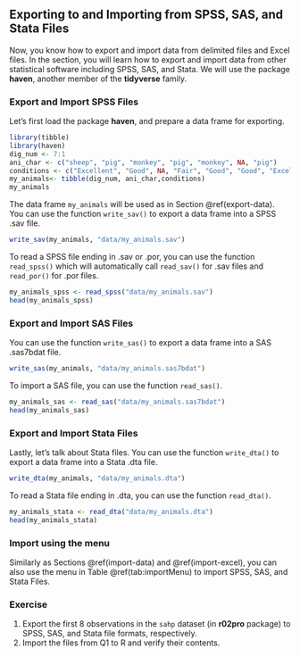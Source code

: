 ## Exporting to and Importing from SPSS, SAS, and Stata Files  {#import-other}

Now, you know how to export and import data from delimited files and Excel files. In the section, you will learn how to export and import data from other statistical software including SPSS, SAS, and Stata. We will use the package **haven**, another member of the **tidyverse** family.

### Export and Import SPSS Files

Let's first load the package **haven**, and prepare a data frame for exporting.

```r
library(tibble)
library(haven)
dig_num <- 7:1
ani_char <- c("sheep", "pig", "monkey", "pig", "monkey", NA, "pig")
conditions <- c("Excellent", "Good", NA, "Fair", "Good", "Good", "Excellent")
my_animals<- tibble(dig_num, ani_char,conditions)
my_animals
```

The data frame `my_animals` will be used as in Section \@ref(export-data). You can use the function `write_sav()` to export a data frame into a SPSS .sav file. 

```r
write_sav(my_animals, "data/my_animals.sav")
```

To read a SPSS file ending in .sav or .por, you can use the function `read_spss()` which will automatically call `read_sav()` for .sav files and `read_por()` for .por files.

```r
my_animals_spss <- read_spss("data/my_animals.sav")
head(my_animals_spss)
```


### Export and Import SAS Files

You can use the function `write_sas()` to export a data frame into a SAS .sas7bdat file. 

```r
write_sas(my_animals, "data/my_animals.sas7bdat")
```

To import a SAS file, you can use the function `read_sas()`.

```r
my_animals_sas <- read_sas("data/my_animals.sas7bdat")
head(my_animals_sas)
```


### Export and Import Stata Files

Lastly, let's talk about Stata files. You can use the function `write_dta()` to export a data frame into a Stata .dta file. 

```r
write_dta(my_animals, "data/my_animals.dta")
```

To read a Stata file ending in .dta, you can use the function `read_dta()`.

```r
my_animals_stata <- read_dta("data/my_animals.dta")
head(my_animals_stata)
```



### Import using the menu

Similarly as Sections \@ref(import-data) and \@ref(import-excel), you can also use the menu in Table \@ref(tab:importMenu) to import SPSS, SAS, and Stata Files. 

### Exercise

1. Export the first 8 observations in the `sahp` dataset (in **r02pro** package) to SPSS, SAS, and Stata file formats, respectively.
2. Import the files from Q1 to R and verify their contents. 
